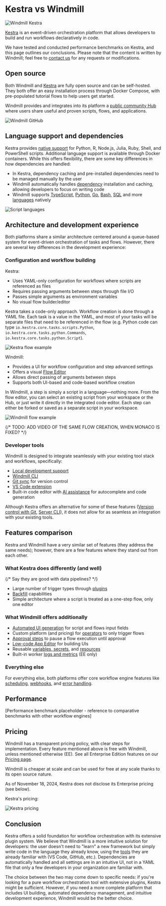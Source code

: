 
# Kestra vs Windmill

![Windmill Kestra](../assets/compared_to/windmill_kestra.png 'Windmill Kestra')

[Kestra](https://kestra.io) is an event-driven orchestration platform that allows developers to build and run workflows declaratively in code.

We have tested and conducted performance benchmarks on Kestra, and this page outlines our conclusions. Please note that the content is written by Windmill; feel free to [contact us](../misc/6_getting_help/index.mdx) for any requests or modifications.

## Open source

Both Windmill and [Kestra](https://github.com/kestra-io/kestra) are fully open source and can be self-hosted. They both offer an easy installation process through Docker Compose, with pre-populated tutorial flows to help users get started.

Windmill provides and integrates into its platform a [public community Hub](https://hub.windmill.dev/) where users share useful and proven scripts, flows, and applications.

![Windmill GitHub](../assets/compared_to/windmill_gh.png 'Windmill GitHub')

<div className="grid grid-cols-2 gap-6 mb-4">
	<DocCard
		title="Self-host Windmill"
		description="Self host Windmill in 2 minutes."
		href="/docs/advanced/self_host/"
	/>
</div>

## Language support and dependencies

Kestra provides [native support](https://kestra.io/docs/workflow-components/tasks/scripts/languages) for Python, R, Node.js, Julia, Ruby, Shell, and PowerShell scripts. Additional language support is available through Docker containers. While this offers flexibility, there are some key differences in how dependencies are handled:

- In Kestra, dependency caching and pre-installed dependencies need to be managed manually by the user
- Windmill automatically handles [dependency](../advanced/6_imports/index.mdx) installation and caching, allowing developers to focus on writing code
- Windmill supports [TypeScript](../getting_started/0_scripts_quickstart/1_typescript_quickstart/index.mdx), [Python](../getting_started/0_scripts_quickstart/2_python_quickstart/index.mdx), [Go](../getting_started/0_scripts_quickstart/3_go_quickstart/index.mdx), [Bash](../getting_started/0_scripts_quickstart/4_bash_quickstart/index.mdx), [SQL](../getting_started/0_scripts_quickstart/5_sql_quickstart/index.mdx) and more [languages](../getting_started/0_scripts_quickstart/index.mdx) natively

![Script languages](../../static/images/script_languages.png 'Script languages')

<div className="grid grid-cols-2 gap-6 mb-4">
	<DocCard
		title="Languages"
		description="Windmill supports TypeScript, Python, Go, PHP, Bash, SQL and Rust or launch docker containers."
		href="/docs/getting_started/scripts_quickstart"
	/>
    <DocCard
		title="Dependencies in Windmill"
		description="Learn how Windmill handles dependencies automatically."
		href="/docs/advanced/imports"
	/>
</div>

## Architecture and development experience

Both platforms share a similar architecture centered around a queue-based system for event-driven orchestration of tasks and flows. However, there are several key differences in the development experience:

### Configuration and workflow building

Kestra:
- Uses YAML-only configuration for workflows where scripts are referenced as files
- Requires passing arguments between steps through file I/O
- Passes simple arguments as environment variables
- No visual flow builder/editor

Kestra takes a code-only approach. Workflow creation is done through a YAML file. Each task is a value in the YAML, and most of your tasks will be separate files that need to be referenced in the flow (e.g. Python code can type `io.kestra.core.tasks.scripts.Python`, `io.kestra.core.tasks.python.Commands`, `io.kestra.core.tasks.python.Script`).

![Kestra flow example](../assets/compared_to/flow_kestra.png 'Kestra flow example')

Windmill:
- Provides a UI for workflow configuration and step advanced settings
- Offers a visual [Flow Editor](../flows/1_flow_editor.mdx)
- Allows direct passing of arguments between steps
- Supports both UI-based and code-based workflow creation

In Windmill, a step is simply a script in a language—nothing more. From the flow editor, you can select an existing script from your workspace or the Hub, or just write it directly in the integrated code editor. Each step can either be forked or saved as a separate script in your workspace.

![Windmill flow example](../assets/compared_to/flow_windmill_kestra.png 'Windmill flow example')

{/* TODO: ADD VIDEO OF THE SAME FLOW CREATION, WHEN MONACO IS FIXED? */}

### Developer tools

Windmill is designed to integrate seamlessly with your existing tool stack and workflows, specifically:
- [Local development support](../advanced/4_local_development/index.mdx)
- [Windmill CLI](../advanced/3_cli/index.mdx)
- [Git sync](../advanced/11_git_sync/index.mdx) for version control
- [VS Code extension](../cli_local_dev/1_vscode-extension/index.mdx)
- Built-in code editor with [AI assistance](../core_concepts/22_ai_generation/index.mdx) for autocomplete and code generation

Although Kestra offers an alternative for some of these features ([Version control with Git](https://kestra.io/docs/version-control-cicd/git), [Server CLI](https://kestra.io/docs/server-cli)), it does not allow for as seamless an integration with your existing tools.

<div className="grid grid-cols-2 gap-6 mb-4">
	<DocCard
		title="Local development"
		description="Develop from various environments such as your terminal, VS Code, and JetBrains IDEs."
		href="/docs/advanced/local_development"
	/>
</div>

## Features comparison

Kestra and Windmill have a very similar set of features (they address the same needs); however, there are a few features where they stand out from each other.

### What Kestra does differently (and well)

{/* Say they are good with data pipelines? */}

- Large number of trigger types through [plugins](https://kestra.io/plugins)
- [Backfill](https://kestra.io/docs/concepts/backfill) capabilities
- Simple architecture where a script is treated as a one-step flow, only one editor

### What Windmill offers additionally

- [Automated UI generation](../core_concepts/6_auto_generated_uis/index.mdx) for script and flows input fields
- Custom platform (and pricing) for [operators](../core_concepts/16_roles_and_permissions/index.mdx#operator) to only trigger flows
- [Approval steps](../flows/11_flow_approval.mdx) to pause a flow execution until approval
- [Low-code App Editor](../apps/0_app_editor/index.mdx) for building UIs
- Reusable [variables, secrets](../core_concepts/2_variables_and_secrets/index.mdx), and [resources](../core_concepts/3_resources_and_types/index.mdx)
- Built-in worker [logs and metrics](../core_concepts/9_worker_groups/index.mdx#queue-metrics) (EE only)

### Everything else

For everything else, both platforms offer core workflow engine features like [scheduling](../core_concepts/1_scheduling/), [webhooks](../core_concepts/4_webhooks/index.mdx), and [error handling](../core_concepts/10_error_handling/index.mdx).

## Performance

[Performance benchmark placeholder - reference to comparative benchmarks with other workflow engines]

## Pricing

Windmill has a transparent pricing policy, with clear steps for implementation. Every feature mentioned above is free with Windmill, unless mentioned otherwise (EE). See all Enterprise Edition features on our [Pricing page](/pricing).

Windmill is cheaper at scale and can be used for free at any scale thanks to its open source nature.

As of November 18, 2024, Kestra does not disclose its Enterprise pricing (see below).

Kestra's pricing:

![Kestra pricing](../assets/compared_to/kestra_pricing.png 'Kestra pricing')

<div className="grid grid-cols-2 gap-6 mb-4">
	<DocCard
		title="Pricing"
		description="Windmill's subscription plans and simulations."
		href="/pricing"
	/>
	<DocCard
		title="Plans & How to Upgrade"
		description="Windmill transparently provides the content and pricing of its upgraded plans."
		href="/docs/misc/plans_details"
	/>
</div>

## Conclusion

Kestra offers a solid foundation for workflow orchestration with its extensive plugin system. We believe that Windmill is a more intuitive solution for developers: the user doesn't need to "learn" a new framework but simply write code in the language they already know, using the [tools](#developer-tools) they are already familiar with (VS Code, GitHub, etc.). Dependencies are automatically handled and all settings are in an intuitive UI, not in a YAML file that only a few developers in your organization are familiar with.

The choice between the two may come down to specific needs: if you're looking for a pure workflow orchestration tool with extensive plugins, Kestra might be sufficient. However, if you need a more complete platform that includes UI building, automated dependency management, and intuitive development experience, Windmill would be the better choice.